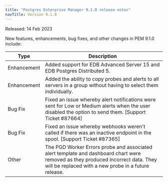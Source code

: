 ```yaml
---
title: "Postgres Enterprise Manager 9.1.0 release notes"
navTitle: Version 9.1.0
---
```


Released: 14 Feb 2023

New features, enhancements, bug fixes, and other changes in PEM 9.1.0 include:

| Type        | Description                                                                                                                                                                                               |
| ----------- | ----------------------------------------------------------------------------------------------------------------------------------------------------------------------------------------------------------|
| Enhancement | Added support for EDB Advanced Server 15 and EDB Postgres Distributed 5.                                                                                                                                        |
| Enhancement | Added the ability to copy probes and alerts to all servers in a group without having to select them individually.                                                                                         |
| Bug Fix     | Fixed an issue whereby alert notifications were sent for Low or Medium alerts when the user disabled the option to send them. [Support Ticket #87664]                                                    |
| Bug Fix     | Fixed an issue whereby webhooks weren't called if there was an inactive endpoint in the spool. [Support Ticket #87365]                                                                               |
| Other       | The PGD Worker Errors probe and associated alert template and dashboard chart were removed as they produced incorrect data. They will be replaced with a new probe in a future release. |